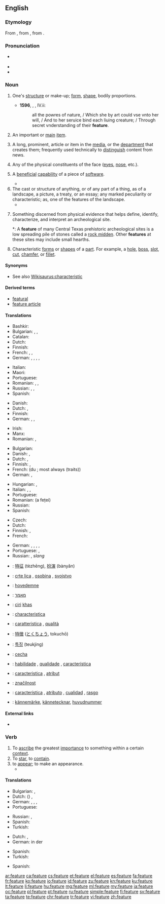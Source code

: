 ==English==
{{wikipedia}}

===Etymology===
From {{etyl|xno|en}} {{term|feture|lang=fro}}, from {{etyl|fro|en}} {{term|faiture|lang=fro}}, from {{etyl|la|en}} {{term|factura|lang=la}}.

===Pronunciation===
* {{a|UK}} {{IPA|/fiːtʃə(ɹ)/}}
* {{audio|en-us-feature.ogg|Audio (US)|lang=en}}
* {{rhymes|iːtʃə(ɹ)}}

===Noun===
{{en-noun}}

# {{label|en|obsolete}} One's [[structure]] or make-up; [[form]], [[shape]], bodily proportions.
#* '''1596''', {{w|Edmund Spenser}}, ''{{w|The Faerie Queene}}'', IV.ii:
#*: all the powres of nature, / Which she by art could vse vnto her will, / And to her seruice bind each liuing creature; / Through secret vnderstanding of their '''feature'''.
# An important or [[main]] [[item]].
# {{label|en|media}} A long, prominent, article or item in the [[media]], or the [[department]] that creates them; frequently used technically to [[distinguish]] content from news.
# Any of the physical constituents of the face ([[eye]]s, [[nose]], etc.).
# {{label|en|computing}} A [[beneficial]] [[capability]] of a piece of [[software]].
#* {{quote-book|passage=The program contained an internal '''feature''', which allowed a user to update display text after each command keystroke.|title=[[S:Free as in Freedom/Chapter 6|Free as in Freedom]]|author=Sam Williams|year=2002}}
# The cast or structure of anything, or of any part of a thing, as of a landscape, a picture, a treaty, or an essay; any marked peculiarity or characteristic; as, one of the features of the landscape.
#* {{quote-book|passage=The most prominent '''feature''' of the New England land system was the town grant, which in every case became the territorial basis of a group settlement.|title=[[S:1911 Encyclopædia Britannica/United States/History|1911 Encyclopædia Britannica]]|year=1911}}
# {{label|en|archaeology}} Something discerned from physical evidence that helps define, identify,  characterize, and interpret an archeological site.
#*: A '''feature''' of many Central Texas prehistoric archeological sites is a low spreading pile of stones called a [[rock midden]]. Other '''features''' at these sites may include small hearths.
# {{label|en|engineering}} Characteristic [[form]]s or [[shape]]s of a [[part]]. For example, a [[hole]], [[boss]], [[slot]], [[cut]], [[chamfer]], or [[fillet]].

====Synonyms====
* See also [[Wikisaurus:characteristic]]

====Derived terms====
* [[featural]]
* [[feature article]]

====Translations====
{{trans-top|important or main item}}
* Bashkir: {{t|ba|сифат|tr=sifat|sc=Cyrl}}
* Bulgarian: {{t+|bg|свойство|n|sc=Cyrl}}, {{t+|bg|признак|m|sc=Cyrl}}, {{t+|bg|особеност|f|sc=Cyrl}}
* Catalan: {{t+|ca|tret|m}}
* Dutch: {{t+|nl|eigenschap|f}}
* Finnish: {{t+|fi|ominaisuus}}
* French: {{t+|fr|caractéristique|f}}, {{t+|fr|particularité|f}}, {{t+|fr|spécialité|f}}
* German: {{t+|de|Besonderheit|f}}, {{t+|de|Charakteristikum|n}}, {{t|de|Eigentümlichkeit|f}}, {{t+|de|Merkmal|n}}, {{t+|de|Eigenschaft|f}}
{{trans-mid}}
* Italian: {{t+|it|caratteristica|f}}
* Maori: {{t|mi|tūāhua}}
* Portuguese: {{t+|pt|característica|f}}
* Romanian: {{t+|ro|caracteristică}}, {{t+|ro|particularitate}}, {{t+|ro|proprietate}}
* Russian: {{t+|ru|особенность|f|tr=osóbennost’}}, {{t+|ru|свойство|n|tr=svójsto}}, {{t+|ru|признак|m|tr=príznak}}
* Spanish: {{t+|es|característica|f}}
{{trans-bottom}}

{{trans-top|long, prominent, article or item in the media}}
* Danish: {{t|da|feature|c}}
* Dutch: {{t|nl|hoofdartikel|n}}, {{t+|nl|verslag|n}}
* Finnish: {{t|fi|pääjuttu}}
* German: {{t+|de|Feature|n}}, {{t+|de|Feuilleton|n}}, {{t|de|Sonderbeitrag|m}}
{{trans-mid}}
* Irish: {{t|ga|gnéchlár|m}}
* Manx: {{t|gv|ard-skeeal|m}}
* Romanian: {{t+|ro|foileton}}, {{t+|ro|reportaj}}
{{trans-bottom}}

{{trans-top|one of the physical constituents of the face}}
* Bulgarian: {{t+|bg|черта|f|sc=Cyrl}}
* Danish: {{t|da|træk|n}}, {{t|da|ansigtstræk|n}}
* Dutch: {{t+|nl|trek|m}}, {{t+|nl|gelaatstrek|m}}
* Finnish: {{t+|fi|piirre}}, {{t|fi|kasvonpiirre}}
* French: {{t+|fr|trait|m}} (du {{t+|fr|visage|m}}; most always {{g|p}} (traits))
* German: {{t+|de|Charakteristikum|n}}, {{t+|de|Merkmal|n}}
{{trans-mid}}
* Hungarian: {{t+|hu|arcvonás}}, {{t+|hu|vonás}}
* Italian: {{t|it|tratti somatici}}, {{t|it|connotati}}, {{t|it|lineamenti}}
* Portuguese: {{t+|pt|traço|m}}
* Romanian: {{t+|ro|trăsătură}} (a feței)
* Russian: {{t|ru|черта лица|f|tr=čertá licá}}
* Spanish: {{t+|es|rasgo|m}}
{{trans-bottom}}

{{trans-top|computing: beneficial capability of a piece of software}}
* Czech: {{t+|cs|funkce}}
* Dutch: {{t+|nl|eigenschap|f}}
* Finnish: {{t+|fi|toiminto}}, {{t+|fi|toiminnallisuus}}
* French: {{t+|fr|fonctionnalité|f}}
{{trans-mid}}
* German: {{t+|de|Besonderheit|f}}, {{t+|de|Merkmal|n}}, {{t+|de|Eigenschaft|f}}, {{t+|de|Funktion|m}}, {{t+|de|Funktion|f}}
* Portuguese: {{t+|pt|funcionalidade|f}}, {{t+|pt|habilidade|f}}
* Russian: {{t+|ru|функция|f|tr=fúnkcija}}, {{t+|ru|фича|f|tr=fíča}} ''slang''
{{trans-bottom}}

{{checktrans-top}}
* {{ttbc|cmn}}: [[特征]] (tèzhēng), [[扮演]] (bànyǎn)
* {{ttbc|sh}}: [[crte lica]] {{g|f}}, [[osobina]] {{g|f}}, [[svojstvo]] {{g|n}}
* {{ttbc|da}}: [[hovedemne]] {{g|n}}
* {{ttbc|he}}: [[מאמר]]
* {{ttbc|id}}: [[ciri]] [[khas]]
* {{ttbc|ia}}: [[characteristica]]
* {{ttbc|it}}: [[caratteristica]] {{g|f}}, [[qualità]] {{g|f}}
{{trans-mid}}
* {{ttbc|ja}}: [[特徴]] ([[とくちょう]], tokuchō)
* {{ttbc|ko}}: [[특징]] (teukjing)
* {{ttbc|pl}}: [[cecha]] {{g|f}}
* {{ttbc|pt}}: [[habilidade]] {{g|f}}, [[qualidade]] {{g|f}}, [[característica]] {{g|f}}
* {{ttbc|ro}}: [[caracteristica]] {{g|f}}, [[atribut]] {{g|m}}
* {{ttbc|sl}}: [[značilnost]] {{g|f}}
* {{ttbc|es}}: [[característica]] {{g|f}}, [[atributo]] {{g|m}}, [[cualidad]] {{g|f}}, [[rasgo]] {{g|m}}
* {{ttbc|sv}}: [[kännemärke]], [[kännetecknar]], [[huvudnummer]]
{{trans-bottom}}

====External links====
* {{R:Webster 1913}}

===Verb===
{{en-verb|featur|ing}}

# To [[ascribe]] the greatest [[importance]] to something within a certain [[context]].
# To [[star]], to [[contain]].
# to [[appear]]; to make an appearance.
#* {{quote-news
|year=2009
|date=November 27
|author=
|title=Jimi Hendrix's Voodoo Child has 'best guitar riff'
|work=BBC
|url=http://news.bbc.co.uk/2/hi/entertainment/8382171.stm
|page=
|passage=Led Zeppelin's Whole Lotta Love, Deep Purple's Smoke On The Water and Layla by Derek and the Dominos also '''featured''' in the top five. }}

====Translations====
{{trans-top|ascribe the greatest importance}}
* Bulgarian: {{t+|bg|подчертавам|sc=Cyrl}}, {{t+|bg|характеризирам|sc=Cyrl}}
* Dutch: ({{t+|nl|laten}}) {{t+|nl|oplichten}}, {{t+|nl|benadrukken}}
* German: {{t+|de|bieten}}, {{t+|de|aufweisen}}, {{t|de|darbieten}}, {{t+|de|besonders}} {{t+|de|herausstellen}}
* Portuguese: {{t|pt|priorizar}}
{{trans-mid}}
* Russian: {{t+|ru|подчёркивать|impf|tr=podčjórkivat’}}, {{t+|ru|подчеркнуть|pf|tr=podčerknút’}}
* Spanish: {{t+|es|priorizar}}
* Turkish: {{t|tr|özellik taşımak}}
{{trans-bottom}}

{{trans-top|star, contain}}
* Dutch: {{t+|nl|met}}, {{t+|nl|bevatten}}
* German: in der {{t+|de|Hauptrolle|f}} {{t+|de|mitspielen}}
{{trans-mid}}
* Spanish: {{t|es|protagonizar}}
* Turkish: {{t|tr|baş rôlde oynamak}}
{{trans-bottom}}

{{trans-top|to appear; to make an appearance}}
* Spanish: {{t+|es|aparecer}}
{{trans-mid}}
{{trans-bottom}}

[[ar:feature]]
[[ca:feature]]
[[cs:feature]]
[[et:feature]]
[[el:feature]]
[[es:feature]]
[[fa:feature]]
[[fr:feature]]
[[ko:feature]]
[[io:feature]]
[[id:feature]]
[[zu:feature]]
[[kn:feature]]
[[ku:feature]]
[[lt:feature]]
[[li:feature]]
[[hu:feature]]
[[mg:feature]]
[[ml:feature]]
[[my:feature]]
[[ja:feature]]
[[oc:feature]]
[[pl:feature]]
[[pt:feature]]
[[ru:feature]]
[[simple:feature]]
[[fi:feature]]
[[sv:feature]]
[[ta:feature]]
[[te:feature]]
[[chr:feature]]
[[tr:feature]]
[[vi:feature]]
[[zh:feature]]